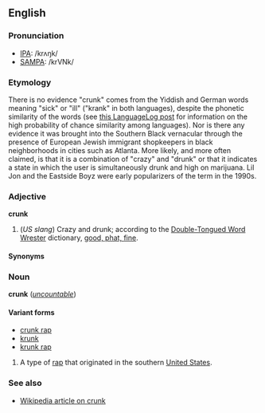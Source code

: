 ==English==
===Pronunciation===
*[[IPA]]: /krʌŋk/
*[[SAMPA]]: /krVNk/

===Etymology===
There is no evidence "crunk" comes from the Yiddish and German words meaning "sick" or "ill" ("krank" in both languages), despite the phonetic similarity of the words (see [http://itre.cis.upenn.edu/~myl/languagelog/archives/001511.html this LanguageLog post] for information on the high probability of chance similarity among languages). Nor is there any evidence it was brought into the Southern Black vernacular through the presence of European Jewish immigrant shopkeepers in black neighborhoods in cities such as Atlanta. More likely, and more often claimed, is that it is a combination of "crazy" and "drunk" or that it indicates a state in which the user is simultaneously drunk and high on marijuana. Lil Jon and the Eastside Boyz were early popularizers of the term in the 1990s.

===Adjective===
'''crunk'''

#(''US slang'') Crazy and drunk; according to the [http://www.doubletongued.org/ Double-Tongued Word Wrester] dictionary, [http://www.doubletongued.org/index.php/dictionary/crunk/ good, phat, fine].

====Synonyms====
<!--not a synonym, as "rowdy" might mean "crazy" but does not mean "drunk" *[[rowdy]]-->

===Noun===
'''crunk''' (''[[uncountable]]'')

====Variant forms====
*[[crunk rap]]
*[[krunk]]
*[[krunk rap]]

#A type of [[rap]] that originated in the southern [[United States]].

===See also===
*[[w:crunk|Wikipedia article on crunk]]